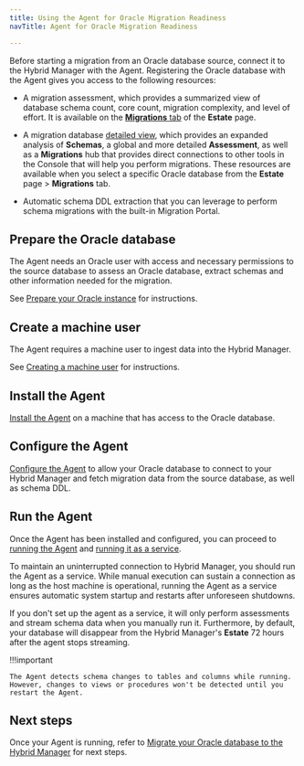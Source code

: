 ```yaml
---
title: Using the Agent for Oracle Migration Readiness
navTitle: Agent for Oracle Migration Readiness

---
```


Before starting a migration from an Oracle database source, connect it to the Hybrid Manager with the Agent. Registering the Oracle database with the Agent gives you access to the following resources: 

-   A migration assessment, which provides a summarized view of database schema count, core count, migration complexity, and level of effort. It is available on the [**Migrations** tab](../migrations/) of the **Estate** page. 

-   A migration database [detailed view](../migrations/migration_database_details_view.mdx), which provides an expanded analysis of **Schemas**, a global and more detailed **Assessment**, as well as a **Migrations** hub that provides direct connections to other tools in the Console that will help you perform migrations. These resources are available when you select a specific Oracle database from the **Estate** page > **Migrations** tab.

-   Automatic schema DDL extraction that you can leverage to perform schema migrations with the built-in Migration Portal.

## Prepare the Oracle database

The Agent needs an Oracle user with access and necessary permissions to the source database to assess an Oracle database, extract schemas and other information needed for the migration.

See [Prepare your Oracle instance](../../monitoring/mon_ext_dbs/mon_with_agent/prepare_database.mdx#prepare-your-oracle-instance) for instructions.

## Create a machine user

The Agent requires a machine user to ingest data into the Hybrid Manager. 

See [Creating a machine user](../../monitoring/mon_ext_dbs/mon_with_agent/create_machine_user.mdx) for instructions.

## Install the Agent

[Install the Agent](../../monitoring/mon_ext_dbs/mon_with_agent/install_agent.mdx) on a machine that has access to the Oracle database.

## Configure the Agent

[Configure the Agent](../../monitoring/mon_ext_dbs/mon_with_agent/configure_agent.mdx) to allow your Oracle database to connect to your Hybrid Manager and fetch migration data from the source database, as well as schema DDL.

## Run the Agent

Once the Agent has been installed and configured, you can proceed to [running the Agent](../../monitoring/mon_ext_dbs/mon_with_agent/run_agent.mdx) and [running it as a service](../../monitoring/mon_ext_dbs/mon_with_agent/run_as_service.mdx). 

To maintain an uninterrupted connection to Hybrid Manager, you should run the Agent as a service. While manual execution can sustain a connection as long as the host machine is operational, running the Agent as a service ensures automatic system startup and restarts after unforeseen shutdowns.

If you don't set up the agent as a service, it will only perform assessments and stream schema data when you manually run it. Furthermore, by default, your database will disappear from the Hybrid Manager's **Estate** 72 hours after the agent stops streaming.

!!!important

    The Agent detects schema changes to tables and columns while running. However, changes to views or procedures won't be detected until you restart the Agent.

## Next steps

Once your Agent is running, refer to [Migrate your Oracle database to the Hybrid Manager](oracle_to_pg.mdx) for next steps.
